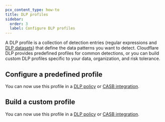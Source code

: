 ```yaml
---
pcx_content_type: how-to
title: DLP profiles
sidebar:
  order: 3
  label: Configure DLP profiles
---
```



A DLP profile is a collection of detection entries (regular expressions and [DLP datasets](/cloudflare-one/policies/data-loss-prevention/datasets/)) that define the data patterns you want to detect. Cloudflare DLP provides predefined profiles for common detections, or you can build custom DLP profiles specific to your data, organization, and risk tolerance.

## Configure a predefined profile

<Render file="data-loss-prevention/predefined-profile" />

You can now use this profile in a [DLP policy](/cloudflare-one/policies/data-loss-prevention/dlp-policies/#2-create-a-dlp-policy) or [CASB integration](/cloudflare-one/applications/casb/casb-dlp/).

## Build a custom profile

<Render file="data-loss-prevention/custom-profile" />

You can now use this profile in a [DLP policy](/cloudflare-one/policies/data-loss-prevention/dlp-policies/#2-create-a-dlp-policy) or [CASB integration](/cloudflare-one/applications/casb/casb-dlp/).
